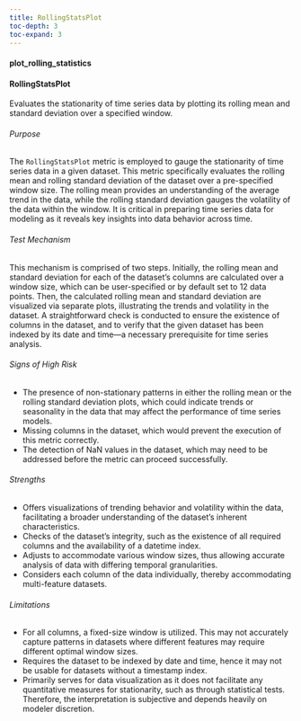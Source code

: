 ```yaml
---
title: RollingStatsPlot
toc-depth: 3
toc-expand: 3
---
```







 
#### plot_rolling_statistics

 
#### RollingStatsPlot

Evaluates the stationarity of time series data by plotting its rolling mean and standard deviation over a specified
window.

###### Purpose

The `RollingStatsPlot` metric is employed to gauge the stationarity of time series data in a given dataset. This
metric specifically evaluates the rolling mean and rolling standard deviation of the dataset over a pre-specified
window size. The rolling mean provides an understanding of the average trend in the data, while the rolling
standard deviation gauges the volatility of the data within the window. It is critical in preparing time series
data for modeling as it reveals key insights into data behavior across time.

###### Test Mechanism

This mechanism is comprised of two steps. Initially, the rolling mean and standard deviation for each of the
dataset's columns are calculated over a window size, which can be user-specified or by default set to 12 data
points. Then, the calculated rolling mean and standard deviation are visualized via separate plots, illustrating
the trends and volatility in the dataset. A straightforward check is conducted to ensure the existence of columns
in the dataset, and to verify that the given dataset has been indexed by its date and time—a necessary prerequisite
for time series analysis.

###### Signs of High Risk

- The presence of non-stationary patterns in either the rolling mean or the rolling standard deviation plots, which
could indicate trends or seasonality in the data that may affect the performance of time series models.
- Missing columns in the dataset, which would prevent the execution of this metric correctly.
- The detection of NaN values in the dataset, which may need to be addressed before the metric can proceed
successfully.

###### Strengths

- Offers visualizations of trending behavior and volatility within the data, facilitating a broader understanding
of the dataset's inherent characteristics.
- Checks of the dataset's integrity, such as the existence of all required columns and the availability of a
datetime index.
- Adjusts to accommodate various window sizes, thus allowing accurate analysis of data with differing temporal
granularities.
- Considers each column of the data individually, thereby accommodating multi-feature datasets.

###### Limitations

- For all columns, a fixed-size window is utilized. This may not accurately capture patterns in datasets where
different features may require different optimal window sizes.
- Requires the dataset to be indexed by date and time, hence it may not be usable for datasets without a timestamp
index.
- Primarily serves for data visualization as it does not facilitate any quantitative measures for stationarity,
such as through statistical tests. Therefore, the interpretation is subjective and depends heavily on modeler
discretion.




 